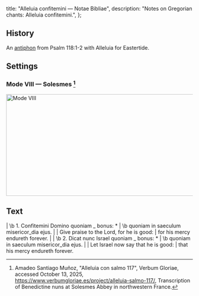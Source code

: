   title: "Alleluia confitemini — Notae Bibliae",
  description: "Notes on Gregorian chants: Alleluia confitemini.",
};

<Initial text="Alleluia confitemini" />

## History

An [antiphon](/glossary/liturgical-terms#antiphon) from Psalm 118:1-2 with Alleluia for Eastertide.


## Settings

### Mode VIII — Solesmes [^1]

<Image
  src="/chants/alleluia-confitemini.svg"
  alt="Mode VIII"
  width="600"
  height="275"
/>

## Text

<Poetry>
|  \b 1. Confitemini Domino quoniam _ bonus: *
|  \b quoniam in saeculum misericor_dia ejus.
|
|  Give praise to the Lord, for he is good:
|  for his mercy endureth forever.
|
|  \b 2. Dicat nunc Israel quoniam _ bonus: *
|  \b quoniam in saeculum misericor_dia ejus.
|
|  Let Israel now say that he is good:
|  that his mercy endureth forever.
</Poetry>

[^1]: Amadeo Santiago Muñoz, "Alleluia con salmo 117", Verbum Gloriae, accessed October 13, 2025, https://www.verbumgloriae.es/project/alleluia-salmo-117/, Transcription of Benedictine nuns at Solesmes Abbey in northwestern France.
